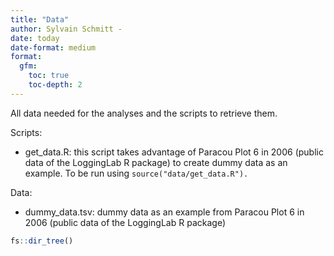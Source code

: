 ```yaml
---
title: "Data"
author: Sylvain Schmitt -
date: today
date-format: medium
format: 
  gfm:
    toc: true
    toc-depth: 2
---
```


All data needed for the analyses and the scripts to retrieve them.

Scripts:

-   get_data.R: this script takes advantage of Paracou Plot 6 in 2006 (public data of the LoggingLab R package) to create dummy data as an example. To be run using `source("data/get_data.R").`

Data:

-   dummy_data.tsv: dummy data as an example from Paracou Plot 6 in 2006 (public data of the LoggingLab R package)

```r
fs::dir_tree()
```
